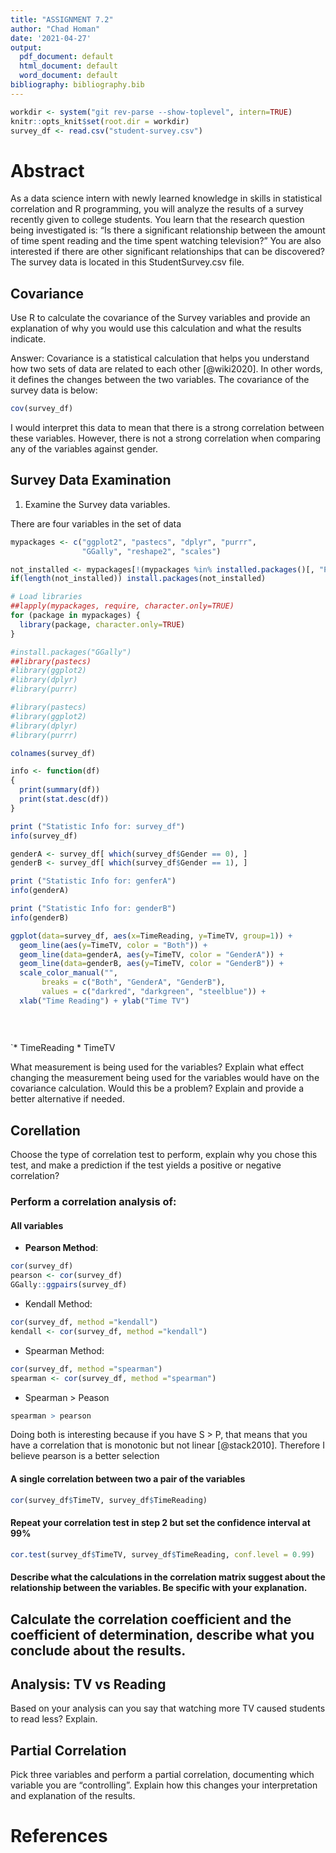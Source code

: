 ```yaml
---
title: "ASSIGNMENT 7.2"
author: "Chad Homan"
date: '2021-04-27'
output:
  pdf_document: default
  html_document: default
  word_document: default
bibliography: bibliography.bib
---
```


```r
workdir <- system("git rev-parse --show-toplevel", intern=TRUE)
knitr::opts_knit$set(root.dir = workdir) 
survey_df <- read.csv("student-survey.csv")
```

# Abstract

As a data science intern with newly learned knowledge in skills in statistical correlation and R programming, you will analyze the results of a survey recently given to college students. You learn that the research question being 
investigated is: “Is there a significant relationship between the amount of time spent reading and the time spent watching television?” You are also interested 
if there are other significant relationships that can be discovered? The survey 
data is located in this StudentSurvey.csv file.

## Covariance

Use R to calculate the covariance of the Survey variables and provide an 
explanation of why you would use this calculation and what the results indicate.

Answer: Covariance is a statistical calculation that helps you understand how two sets of data are related to each other [@wiki2020]. In other words, it defines 
the changes between the two variables. The covariance of the survey data is below:

```r
cov(survey_df)
```
I would interpret this data to mean that there is a strong correlation between 
these variables. However, there is not a strong correlation when comparing any 
of the variables against gender. 

## Survey Data Examination

1. Examine the Survey data variables.

There are four variables in the set of data

```r
mypackages <- c("ggplot2", "pastecs", "dplyr", "purrr", 
                "GGally", "reshape2", "scales")

not_installed <- mypackages[!(mypackages %in% installed.packages()[, "Package"])]
if(length(not_installed)) install.packages(not_installed)

# Load libraries
##lapply(mypackages, require, character.only=TRUE)
for (package in mypackages) {
  library(package, character.only=TRUE)
}

#install.packages("GGally")
##library(pastecs)
#library(ggplot2)
#library(dplyr)
#library(purrr)

#library(pastecs)
#library(ggplot2)
#library(dplyr)
#library(purrr)

colnames(survey_df)

info <- function(df)
{
  print(summary(df))
  print(stat.desc(df))
}

print ("Statistic Info for: survey_df")
info(survey_df)

genderA <- survey_df[ which(survey_df$Gender == 0), ]
genderB <- survey_df[ which(survey_df$Gender == 1), ]

print ("Statistic Info for: genferA")
info(genderA)

print ("Statistic Info for: genderB")
info(genderB)

ggplot(data=survey_df, aes(x=TimeReading, y=TimeTV, group=1)) +
  geom_line(aes(y=TimeTV, color = "Both")) + 
  geom_line(data=genderA, aes(y=TimeTV, color = "GenderA")) +
  geom_line(data=genderB, aes(y=TimeTV, color = "GenderB")) +
  scale_color_manual("", 
       breaks = c("Both", "GenderA", "GenderB"),
       values = c("darkred", "darkgreen", "steelblue")) +
  xlab("Time Reading") + ylab("Time TV")
                  
  
            
```

`* TimeReading
* TimeTV


What measurement is being used for the 
variables? Explain what effect changing the measurement being used for the 
variables would have on the covariance calculation. Would this be a problem?
Explain and provide a better alternative if needed.

## Corellation

Choose the type of correlation test to perform, explain why you chose this test,
and make a prediction if the test yields a positive or negative correlation?

### Perform a correlation analysis of:

#### All variables

* **Pearson Method**:

```r
cor(survey_df)
pearson <- cor(survey_df)
GGally::ggpairs(survey_df)

```

* Kendall Method:

```r
cor(survey_df, method ="kendall")
kendall <- cor(survey_df, method ="kendall")
```

* Spearman Method:

```r
cor(survey_df, method ="spearman")
spearman <- cor(survey_df, method ="spearman")
```

* Spearman > Peason
```r
spearman > pearson
```

Doing both is interesting because if you have S > P, that means that you have a correlation that is monotonic but not linear [@stack2010]. Therefore I believe
pearson is a better selection 

#### A single correlation between two a pair of the variables

```r
cor(survey_df$TimeTV, survey_df$TimeReading)
```

#### Repeat your correlation test in step 2 but set the confidence interval at 99%

```r
cor.test(survey_df$TimeTV, survey_df$TimeReading, conf.level = 0.99)
```

#### Describe what the calculations in the correlation matrix suggest about the relationship between the variables. Be specific with your explanation.


## Calculate the correlation coefficient and the coefficient of determination, describe what you conclude about the results.

## Analysis: TV vs Reading

Based on your analysis can you say that watching more TV caused students to read less? Explain.

## Partial Correlation

Pick three variables and perform a partial correlation, documenting which variable you are “controlling”. Explain how this changes your interpretation and explanation of the results.


# References

